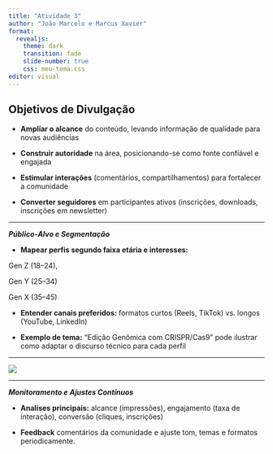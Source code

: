 ```yaml
---
title: "Atividade 3"
author: "João Marcelo e Marcus Xavier"
format: 
  revealjs:
    theme: dark
    transition: fade
    slide-number: true
    css: meu-tema.css  
editor: visual
---
```


## Objetivos de Divulgação

-   **Ampliar o alcance** do conteúdo, levando informação de qualidade para novas audiências

-   **Construir autoridade** na área, posicionando-se como fonte confiável e engajada

-   **Estimular interações** (comentários, compartilhamentos) para fortalecer a comunidade

-   **Converter seguidores** em participantes ativos (inscrições, downloads, inscrições em newsletter)

------------------------------------------------------------------------

***Público‑Alvo e Segmentação***

-   **Mapear perfis segundo faixa etária e interesses:**

Gen Z (18–24),

Gen Y (25–34)

Gen X (35–45)

-   **Entender canais preferidos:** formatos curtos (Reels, TikTok) vs. longos (YouTube, LinkedIn)

-   **Exemplo de tema:** “Edição Genômica com CRISPR/Cas9” pode ilustrar como adaptar o discurso técnico para cada perfil

------------------------------------------------------------------------

![](images/ChatGPT Image 4 de mai. de 2025, 19_15_36-01.png)

------------------------------------------------------------------------

***Monitoramento e Ajustes Contínuos***

-   **Analises principais:** alcance (impressões), engajamento (taxa de interação), conversão (cliques, inscrições)

-   **Feedback** comentários da comunidade e ajuste tom, temas e formatos periodicamente.
